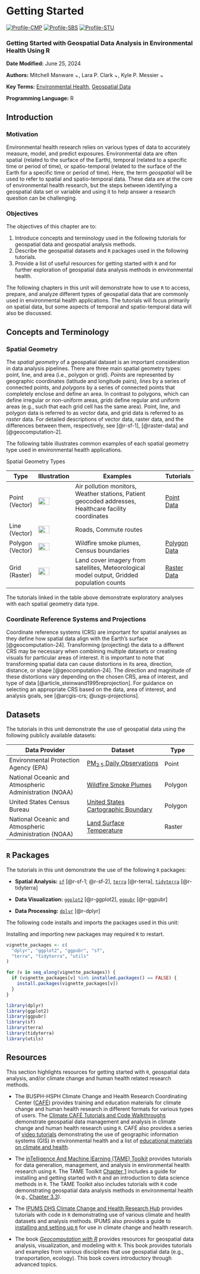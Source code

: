 
# Getting Started {#chapter-getting-started-spatial}

[![Profile-CMP](images/user_profiles/profilecmp.svg)](#profilecmp) [![Profile-SBS](images/user_profiles/profilesbs.svg)](#profilesbs) [![Profile-STU](images/user_profiles/profilestu.svg)](#profilestu)

### Getting Started with Geospatial Data Analysis in Environmental Health Using R {-}

**Date Modified:** June 25, 2024

**Authors:** Mitchell Manware [![author-mm](images/orcid.png){width="10"}](https://orcid.org/0009-0003-6440-6106),  Lara P. Clark [![author-lpc](images/orcid.png){width=10}](https://orcid.org/0000-0001-6940-5442), Kyle P. Messier [![author-kpm](images/orcid.png){width="10"}](https://orcid.org/0000-0001-9508-9623)

**Key Terms:** [Environmental Health](https://tools.niehs.nih.gov/cchhglossary/?keyword=environmental+health&termOnlySearch=true&exactSearch=true), [Geospatial Data](#def-geospatial-data)

**Programming Language:** R

## Introduction

### Motivation

Environmental health research relies on various types of data to accurately measure, model, and predict exposures. Environmental data are often spatial (related to the surface of the Earth), temporal (related to a specific time or period of time), or spatio-temporal (related to the surface of the Earth for a specific time or period of time). Here, the term _geospatial_ will be used to refer to spatial and spatio-temporal data. These data are at the core of environmental health research, but the steps between identifying a geospatial data set or variable and using it to help answer a research question can be challenging.

### Objectives

The objectives of this chapter are to:

1. Introduce concepts and terminology used in the following tutorials for geospatial data and geospatial analysis methods.
2. Describe the geospatial datasets and `R` packages used in the following tutorials.
3. Provide a list of useful resources for getting started with `R` and for further exploration of geospatial data analysis methods in environmental health.

The following chapters in this unit will demonstrate how to use `R` to access, prepare, and analyze different types of geospatial data that are commonly used in environmental health applications. The tutorials will focus primarily on spatial data, but some aspects of temporal and spatio-temporal data will also be discussed.

## Concepts and Terminology

### Spatial Geometry

The _spatial geometry_ of a geospatial dataset is an important consideration in data analysis pipelines. There are three main spatial geometry types: point, line, and area (i.e., polygon or grid). _Points_ are represented by geographic coordinates (latitude and longitude pairs), _lines_ by a series of connected points, and _polygons_ by a series of connected points that completely enclose and define an area. In contrast to polygons, which can define irregular or non-uniform areas, _grids_ define regular and uniform areas (e.g., such that each grid cell has the same area). Point, line, and polygon data is referred to as _vector_ data, and grid data is referred to as _raster_ data. For detailed descriptions of vector data, raster data, and the differences between them, respectively, see [@r-sf-1], [@raster-data] and [@geocomputation-2].

The following table illustrates common examples of each spatial geometry type used in environmental health applications.

<figcaption>Spatial Geometry Types</figcaption>

|Type  |Illustration |Examples                                      |Tutorials  |
|------|-------------|----------------------------------------------|----------|
|Point (Vector) |![](images/intro_to_spatial/illustration-point.png){width=60%} |Air pollution monitors, Weather stations, Patient geocoded addresses, Healthcare facility coordinates |[Point Data](#chapter-point-data) |
|Line (Vector) |![](images/intro_to_spatial/illustration-line.png){width=60%} |Roads, Commute routes | |
|Polygon (Vector)|![](images/intro_to_spatial/illustration-polygon.png){width=60%} |Wildfire smoke plumes, Census boundaries |[Polygon Data](#chapter-polygon-data) |
|Grid (Raster) |![](images/intro_to_spatial/illustration-grid.png){width=60%} |Land cover imagery from satellites, Meteorological model output, Gridded population counts |[Raster Data](#chapter-raster-data) |

The tutorials linked in the table above demonstrate exploratory analyses with each spatial geometry data type.

### Coordinate Reference Systems and Projections {#getting-started-spatial-crs}

Coordinate reference systems (CRS) are important for spatial analyses as they define how spatial data align with the Earth's surface [@geocomputation-24]. Transforming (projecting) the data to a different CRS may be necessary when combining multiple datasets or creating visuals for particular areas of interest. It is important to note that transforming spatial data can cause distortions in its area, direction, distance, or shape [@geocomputation-24]. The direction and magnitude of these distortions vary depending on the chosen CRS, area of interest, and type of data [@article_steinwand1995reprojection]. For guidance on selecting an appropriate CRS based on the data, area of interest, and analysis goals, see [@arcgis-crs; @usgs-projections].

## Datasets

The tutorials in this unit demonstrate the use of geospatial data using the following publicly available datasets: 

| Data Provider   | Dataset         | Type  |
|-----------------|-----------------|-------|
| Environmental Protection Agency (EPA) | [PM~2.5~ Daily Observations](https://aqs.epa.gov/aqsweb/airdata/download_files.html) | Point |
| National Oceanic and Atmospheric Administration (NOAA) | [Wildfire Smoke Plumes](https://www.ospo.noaa.gov/Products/land/hms.html) | Polygon |
| United States Census Bureau | [United States Cartographic Boundary](https://www.census.gov/geographies/mapping-files/time-series/geo/carto-boundary-file.html) | Polygon |
| National Oceanic and Atmospheric Administration (NOAA) | [Land Surface Temperature](https://psl.noaa.gov/data/gridded/data.narr.html) | Raster |

## `R` Packages

The tutorials in this unit demonstrate the use of the following `R` packages:

-   **Spatial Analysis:** [`sf`](https://cran.r-project.org/web/packages/sf/sf.pdf) [@r-sf-1; @r-sf-2], [`terra`](https://cran.r-project.org/web/packages/terra/terra.pdf) [@r-terra], [`tidyterra`]((https://cran.r-project.org/web/packages/tidyterra/tidyterra.pdf)) [@r-tidyterra]

-   **Data Visualization:** [`ggplot2`](https://cran.r-project.org/web/packages/ggplot2/ggplot2.pdf) [@r-ggplot2], [`ggpubr`](https://cran.r-project.org/web/packages/ggpubr/ggpubr.pdf) [@r-ggpubr]

-   **Data Processing:** [`dplyr`](https://cran.r-project.org/web/packages/dplyr/dplyr.pdf) [@r-dplyr]

The following code installs and imports the packages used in this unit:

::: note
Installing and importing new packages may required `R` to restart.
:::

```r
vignette_packages <- c(
  "dplyr", "ggplot2", "ggpubr", "sf",
  "terra", "tidyterra", "utils"
)

for (v in seq_along(vignette_packages)) {
  if (vignette_packages[v] %in% installed.packages() == FALSE) {
    install.packages(vignette_packages[v])
  }
}

library(dplyr)
library(ggplot2)
library(ggpubr)
library(sf)
library(terra)
library(tidyterra)
library(utils)
```

## Resources {#chapter-getting-started-spatial-resources}

This section highlights resources for getting started with `R`, geospatial data analysis, and/or climate change and human health related research methods.

- The BUSPH-HSPH Climate Change and Health Research Coordinating Center ([CAFÉ](https://climatehealthcafe.org)) provides training and education materials for climate change and human health research in different formats for various types of users. The [Climate CAFÉ Tutorials and Code Walkthroughs](https://climate-cafe.github.io/cafe_github_org.html) demonstrate geospatial data management and analysis in climate change and human health research using `R`. CAFÉ also provides a series of [video tutorials](https://climatehealthcafe.org/training) demonstrating the use of geographic information systems (GIS) in environmental health and a list of [educational materials on climate and health](https://climatehealthcafe.org/training).

- The [inTelligence And Machine lEarning (TAME) Toolkit](https://uncsrp.github.io/Data-Analysis-Training-Modules/) provides tutorials for data generation, management, and analysis in environmental health research using `R`. The TAME Toolkit [Chapter 1](https://uncsrp.github.io/Data-Analysis-Training-Modules/introduction-to-coding-in-r.html#introduction-to-coding-in-r) includes a guide for installing and getting started with `R` and an introduction to data science methods in `R`. The TAME Toolkit also includes tutorials with `R` code demonstrating geospatial data analysis methods in environmental health (e.g., [Chapter 3.3](https://uncsrp.github.io/Data-Analysis-Training-Modules/database-integration-air-quality-mortality-and-environmental-justice-data.html#database-integration-air-quality-mortality-and-environmental-justice-data)).

- The [IPUMS DHS Climate Change and Health Research Hub](https://tech.popdata.org/dhs-research-hub/) provides tutorials with code in `R` demonstrating use of various climate and health datasets and analysis methods. IPUMS also provides a guide to [installing and setting up `R`](https://tech.popdata.org/dhs-research-hub/posts/2024-02-01-getting-started-with-r/) for use in climate change and health research.

- The book [*Geocomputation with R*](https://r.geocompx.org/) provides resources for geospatial data analysis, visualization, and modeling with `R`. This book provides tutorials and examples from various disciplines that use geospatial data (e.g., transportation, ecology). This book covers introductory through advanced topics.

